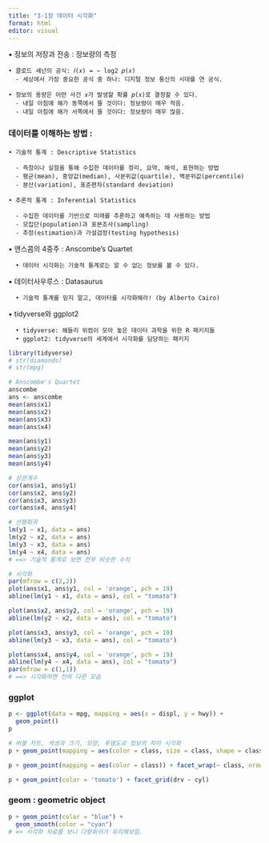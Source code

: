 ```yaml
---
title: "3-1장 데이터 시각화"
format: html
editor: visual
---
```


▪ 정보의 저장과 전송 : 정보량의 측정

    • 클로드 섀넌의 공식: 𝐼(𝑥) = − log2 𝑝(𝑥)
      - 세상에서 가장 중요한 공식 중 하나: 디지털 정보 통신의 시대를 연 공식.

    • 정보의 용량은 어떤 사건 𝑥가 발생할 확률 𝑝(𝑥)로 결정할 수 있다.
      - 내일 아침에 해가 동쪽에서 뜰 것이다: 정보량이 매우 적음.
      - 내일 아침에 해가 서쪽에서 뜰 것이다: 정보량이 매우 많음.

### 데이터를 이해하는 방법 :

    • 기술적 통계 : Descriptive Statistics

      - 측정이나 실험을 통해 수집한 데이터를 정리, 요약, 해석, 표현하는 방법
      - 평균(mean), 중앙값(median), 사분위값(quartile), 백분위값(percentile)
      - 분산(variation), 표준편차(standard deviation)

    • 추론적 통계 : Inferential Statistics

      - 수집한 데이터를 기반으로 미래를 추론하고 예측하는 데 사용하는 방법
      - 모집단(population)과 표본조사(sampling)
      - 추정(estimation)과 가설검정(testing hypothesis)

▪ 앤스콤의 4중주 : Anscombe's Quartet

      • 데이터 시각화는 기술적 통계로는 알 수 없는 정보를 볼 수 있다.

▪ 데이터사우루스 : Datasaurus

      • 기술적 통계를 믿지 말고, 데이터를 시각화해라! (by Alberto Cairo)

▪ tidyverse와 ggplot2

      • tidyverse: 해들리 위컴이 모아 놓은 데이터 과학을 위한 R 패키지들
      • ggplot2: tidyverse의 세계에서 시각화를 담당하는 패키지

```r
library(tidyverse)
# str(diamonds)
# str(mpg)

# Anscombe's Quartet
anscombe
ans <- anscombe
mean(ans$x1)
mean(ans$x2)
mean(ans$x3)
mean(ans$x4)

mean(ans$y1)
mean(ans$y2)
mean(ans$y3)
mean(ans$y4)

# 상관계수
cor(ans$x1, ans$y1)
cor(ans$x2, ans$y2)
cor(ans$x3, ans$y3)
cor(ans$x4, ans$y4)

# 선형회귀
lm(y1 ~ x1, data = ans)
lm(y2 ~ x2, data = ans)
lm(y3 ~ x3, data = ans)
lm(y4 ~ x4, data = ans)
# ==> 기술적 통계로 보면 전부 비슷한 수치

# 시각화
par(mfrow = c(2,2))
plot(ans$x1, ans$y1, col = 'orange', pch = 19)
abline(lm(y1 ~ x1, data = ans), col = "tomato")

plot(ans$x2, ans$y2, col = 'orange', pch = 19)
abline(lm(y2 ~ x2, data = ans), col = "tomato")

plot(ans$x3, ans$y3, col = 'orange', pch = 19)
abline(lm(y3 ~ x3, data = ans), col = "tomato")

plot(ans$x4, ans$y4, col = 'orange', pch = 19)
abline(lm(y4 ~ x4, data = ans), col = "tomato")
par(mfrow = c(1,1))
# ==> 시각화하면 전혀 다른 모습
```

### ggplot

```r
p <- ggplot(data = mpg, mapping = aes(x = displ, y = hwy)) + 
  geom_point()
p

# 버블 차트, 색생과 크기, 모양, 투명도로 정보의 차이 시각화
p + geom_point(mapping = aes(color = class, size = class, shape = class, alpha = 0.3))

p + geom_point(mapping = aes(color = class)) + facet_wrap(~ class, nrow = 2)

p + geom_point(color = 'tomato') + facet_grid(drv ~ cyl)
```

### geom : geometric object

```r
p + geom_point(color = "blue") +
  geom_smooth(color = "cyan")
# => 시각화 자료를 보니 다항회귀가 유리해보임.

```

### 
